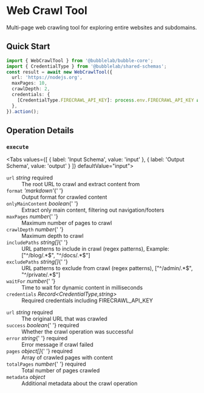 # Web Crawl Tool

Multi-page web crawling tool for exploring entire websites and subdomains.


## Quick Start

```typescript
import { WebCrawlTool } from '@bubblelab/bubble-core';
import { CredentialType } from '@bubblelab/shared-schemas';
const result = await new WebCrawlTool({
  url: 'https://nodejs.org',
  maxPages: 10,
  crawlDepth: 2,
  credentials: {
    [CredentialType.FIRECRAWL_API_KEY]: process.env.FIRECRAWL_API_KEY as string,
  },
}).action();
```

## Operation Details

### `execute`

<Tabs values={[
  { label: 'Input Schema', value: 'input' },
  { label: 'Output Schema', value: 'output' }
]} defaultValue="input">
  <TabItem value="input">

<div className="schema-card">
<dl>
  <dt><code>url</code> <em>string</em> <span style={{color:'#d32f2f',fontWeight:600}}>required</span></dt>
  <dd>The root URL to crawl and extract content from</dd>

<dt>
  <code>format</code> <em>'markdown'</em>{' '}
</dt>
<dd>Output format for crawled content</dd>

<dt>
  <code>onlyMainContent</code> <em>boolean</em>{' '}
</dt>
<dd>Extract only main content, filtering out navigation/footers</dd>

<dt>
  <code>maxPages</code> <em>number</em>{' '}
</dt>
<dd>Maximum number of pages to crawl</dd>

<dt>
  <code>crawlDepth</code> <em>number</em>{' '}
</dt>
<dd>Maximum depth to crawl</dd>

<dt>
  <code>includePaths</code> <em>string[]</em>{' '}
</dt>
<dd>
  URL patterns to include in crawl (regex patterns), Example: ["^/blog/.*$",
  "^/docs/.*$"]
</dd>

<dt>
  <code>excludePaths</code> <em>string[]</em>{' '}
</dt>
<dd>
  URL patterns to exclude from crawl (regex patterns), ["^/admin/.*$",
  "^/private/.*$"]
</dd>

<dt>
  <code>waitFor</code> <em>number</em>{' '}
</dt>
<dd>Time to wait for dynamic content in milliseconds</dd>

  <dt><code>credentials</code> <em>Record&lt;CredentialType,string&gt;</em> </dt>
  <dd>Required credentials including FIRECRAWL_API_KEY</dd>
</dl>

</div>

  </TabItem>
  <TabItem value="output">

<div className="schema-card">
<dl>
  <dt><code>url</code> <em>string</em> <span style={{color:'#d32f2f',fontWeight:600}}>required</span></dt>
  <dd>The original URL that was crawled</dd>

<dt>
  <code>success</code> <em>boolean</em>{' '}
  <span style={{ color: '#d32f2f', fontWeight: 600 }}>required</span>
</dt>
<dd>Whether the crawl operation was successful</dd>

<dt>
  <code>error</code> <em>string</em>{' '}
  <span style={{ color: '#d32f2f', fontWeight: 600 }}>required</span>
</dt>
<dd>Error message if crawl failed</dd>

<dt>
  <code>pages</code> <em>object[]</em>{' '}
  <span style={{ color: '#d32f2f', fontWeight: 600 }}>required</span>
</dt>
<dd>Array of crawled pages with content</dd>

<dt>
  <code>totalPages</code> <em>number</em>{' '}
  <span style={{ color: '#d32f2f', fontWeight: 600 }}>required</span>
</dt>
<dd>Total number of pages crawled</dd>

  <dt><code>metadata</code> <em>object</em> </dt>
  <dd>Additional metadata about the crawl operation</dd>
</dl>

</div>

  </TabItem>
</Tabs>
